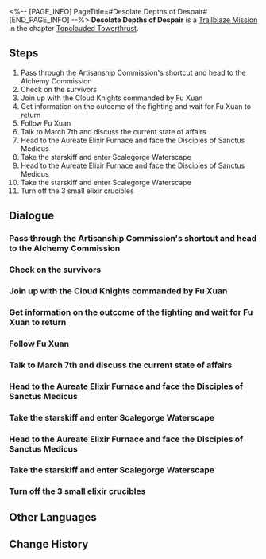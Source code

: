 <%-- [PAGE_INFO]
PageTitle=#Desolate Depths of Despair#
[END_PAGE_INFO] --%>
{{Stub|Dialogue, characters, and location(s)}}
{{Mission Infobox
|id            = 1021201
|title         = 
|image         = Mission Desolate Depths of Despair.png
|type          = Trailblaze
|event_name    = 
|chapter       = Topclouded Towerthrust
|requirements  = [[Trailblaze Mission]] ''[[Humming Antlers, Entwined Horns]]'' completed
|summary       = In a sudden turn of events, the master primus of the Disciples of Sanctus Medicus calls out on the brink of death for the one who brought the Stellaron to her, the assistant from the Antimatter Legion. Then, the guide who had been beside you all this time, "Miss Tingyun," suddenly turns into a ball of flame in a terrifying fashion, declaring to you their true identity of Phantylia, the Lord Ravager.<br />Phantylia uses the Legion's soldiers to block your path while moving deeper into Scalegorge Waterscape to claim the source of the Xianzhou natives' immortality &mdash; the Ambrosial Arbor.
|characters    = <!--characters that appear in this mission-->
|startLocation = <!--location as it intially appears on the mission screen-->
|world         = <!--i.e. Penacony-->
|area          = <!--i.e. A Child's Dream-->
|prev          = 
|next          = A Dragon Gallant, Its Ocean Distant
|exp           = 
|credits       = 
|stellarJade   = 
|other         = 
}}
'''Desolate Depths of Despair''' is a [[Trailblaze Mission]] in the chapter [[Topclouded Towerthrust]].

==Steps==
# Pass through the Artisanship Commission's shortcut and head to the Alchemy Commission
# Check on the survivors
# Join up with the Cloud Knights commanded by Fu Xuan
# Get information on the outcome of the fighting and wait for Fu Xuan to return
# Follow Fu Xuan
# Talk to March 7th and discuss the current state of affairs
# Head to the Aureate Elixir Furnace and face the Disciples of Sanctus Medicus
# Take the starskiff and enter Scalegorge Waterscape
# Head to the Aureate Elixir Furnace and face the Disciples of Sanctus Medicus
# Take the starskiff and enter Scalegorge Waterscape
# Turn off the 3 small elixir crucibles

<!--
==Gameplay Notes==

--><!--
==Trial Character==

-->
==Dialogue==
{{Stub Dialogue}}
===Pass through the Artisanship Commission's shortcut and head to the Alchemy Commission===
{{Mission Description|type=trailblaze|location=<!--to be added-->|The storm calms in the Artisanship Commission and the shortcut also opens up. You should pass through here as per the general's recommendations and head to the Alchemy Commission.}}
{{Dialogue Start}}
:{{tx}}
{{Dialogue End}}

===Check on the survivors===
{{Mission Description|type=trailblaze|location=<!--to be added-->|update|The Alchemy Commission lies in total chaos with a large-scale skirmish just kicking off. Just as you plan to stay away and assess the situation, you hear the sound of survivors calling for help.}}
{{Dialogue Start}}
:{{tx}}
{{Dialogue End}}

===Join up with the Cloud Knights commanded by Fu Xuan===
{{Mission Description|type=trailblaze|location=<!--to be added-->|update|According to the survivors, the master diviner had led the army to attack the rebel forces made up of Disciples of Sanctus Medicus. Your most urgent task right now is to head to the Knights' encampment and meet up with them.}}
{{Dialogue Start}}
:{{tx}}
{{Dialogue End}}

===Get information on the outcome of the fighting and wait for Fu Xuan to return===
{{Mission Description|type=trailblaze|location=<!--to be added-->|update|The Cloud Knights are stationed temporarily in a market in the Alchemy Commission. You learn that Fu Xuan had left with the scouts to assess the enemy.<br />All you can do for now is wait... or talk with the Knights to find out about the fighting so far.}}
{{Dialogue Start}}
:{{tx}}
{{Dialogue End}}

===Follow Fu Xuan===
{{Mission Description|type=trailblaze|location=<!--to be added-->|update|The master diviner soon returns to the encampment. According to her, the Disciples of Sanctus Medicus have summoned bizarre abominations and used sorcery to disturb people's minds, making the Knights unable to push forward.<br />She has figured out the reason but require the help of short-life individuals like you to overcome it.}}
{{Dialogue Start}}
:{{tx}}
{{Dialogue End}}

===Talk to March 7th and discuss the current state of affairs===
{{Mission Description|type=trailblaze|location=<!--to be added-->|update|The Cloud Knights are stationed temporarily in a market in the Alchemy Commission. You learn that Fu Xuan had left with the scouts to assess the enemy.<br />All you can do for now is wait... or talk with the Knights to find out about the fighting so far.}}
{{Dialogue Start}}
:{{tx}}
{{Dialogue End}}

===Head to the Aureate Elixir Furnace and face the Disciples of Sanctus Medicus===
{{Mission Description|type=trailblaze|location=<!--to be added-->|update|Deep in the bowels of the Alchemy Commission, the ancient elixir crucibles have been reactivated and smoke wafts out from them. This area was once named Evemist Mansion due to the mist generated by the elixir crucibles. Now these mists have been poisoned by the Disciples of Sanctus Medicus, and can quickly induce mara in long-life species.<br />Since you are the only ones who can break through the stalemate, you don't have a reason to refuse. You immediately prepare to fight the Disciples of Sanctus Medicus after turning off the elixir crucibles.}}
{{Dialogue Start}}
:{{tx}}
{{Dialogue End}}

===Take the starskiff and enter Scalegorge Waterscape===
{{Mission Description|type=trailblaze|location=<!--to be added-->|update|In a sudden turn of events, the master primus of the Disciples of Sanctus Medicus calls out on the brink of death for the one who brought the Stellaron to her, the assistant from the Antimatter Legion. Then, the guide who had been beside you all this time, "Miss Tingyun," suddenly turns into a ball of flame in a terrifying fashion, declaring to you their true identity of Phantylia, the Lord Ravager.<br />Phantylia uses the Legion's soldiers to block your path while moving deeper into Scalegorge Waterscape to claim the source of the Xianzhou natives' immortality &mdash; the Ambrosial Arbor.}}
{{Dialogue Start}}
:{{tx}}
{{Dialogue End}}

===Head to the Aureate Elixir Furnace and face the Disciples of Sanctus Medicus===
{{Mission Description|type=trailblaze|location=<!--to be added-->|update|Deep in the bowels of the Alchemy Commission, the ancient elixir crucibles have been reactivated and smoke wafts out from them. This area was once named Evemist Mansion due to the mist generated by the elixir crucibles. Now these mists have been poisoned by the Disciples of Sanctus Medicus, and can quickly induce mara in long-life species.<br />Since you are the only ones who can break through the stalemate, you don't have a reason to refuse. You immediately prepare to fight the Disciples of Sanctus Medicus after turning off the elixir crucibles.}}
{{Dialogue Start}}
:{{tx}}
{{Dialogue End}}

===Take the starskiff and enter Scalegorge Waterscape===
{{Mission Description|type=trailblaze|location=<!--to be added-->|update|In a sudden turn of events, the master primus of the Disciples of Sanctus Medicus calls out on the brink of death for the one who brought the Stellaron to her, the assistant from the Antimatter Legion. Then, the guide who had been beside you all this time, "Miss Tingyun," suddenly turns into a ball of flame in a terrifying fashion, declaring to you their true identity of Phantylia, the Lord Ravager.<br />Phantylia uses the Legion's soldiers to block your path while moving deeper into Scalegorge Waterscape to claim the source of the Xianzhou natives' immortality &mdash; the Ambrosial Arbor.}}
{{Dialogue Start}}
:{{tx}}
{{Dialogue End}}

===Turn off the 3 small elixir crucibles===
{{Mission Description|type=trailblaze|location=<!--to be added-->|update|Deep in the bowels of the Alchemy Commission, the ancient elixir crucibles have been reactivated, and smoke bellows from them. This area was once named Evemist Mansion due to the mist generated by the elixir crucibles. Now these mists have been poisoned by the Disciples of Sanctus Medicus, and can quickly induce mara in long-life species.<br />However, as short-life individuals led here by the Stellaron Hunters, you happen to be the indispensable help that Fu Xuan desperately needs.}}
{{Dialogue Start}}
:{{tx}}
{{Dialogue End}}

==Other Languages==
{{Other Languages
|en   = Desolate Depths of Despair
|zhs  = 金鼎灵树，穷途梼杌
|zht  = 金鼎靈樹，窮途檮杌
|ja   = 金鼎に霊樹、窮地に梼杌
|ko   = 연단로와 거목, 절망의 나락
|es   = Las profundidades desoladas de la desesperación
|fr   = Profondeurs du désespoir
|ru   = Горнил обречение и Древа свирепость
|th   = ต้นไม้และเตา เค้าลางแห่งความสิ้นหวัง
|vi   = Kim Đỉnh Linh Thụ, Kẻ Ác Cùng Đường
|de   = Trostlose Tiefen der Verzweiflung
|id   = Pohon dan Wadah Emas, Malapetaka dan Keputusasaan
|pt   = Profundezas Desoladas do Desespero
}}

==Change History==
{{Change History|1.2}}
